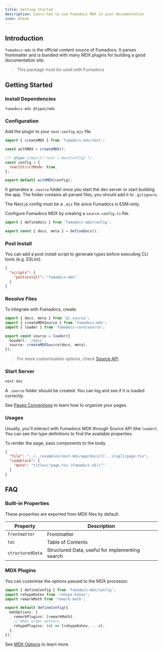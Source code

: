 ```yaml
---
title: Getting Started
description: Learn how to use Fumadocs MDX in your documentation
icon: Album
---
```


## Introduction

`fumadocs-mdx` is the official content source of Fumadocs. It parses frontmatter and is bundled with many MDX
plugins for building a good documentation site.

> This package must be used with Fumadocs

## Getting Started

### Install Dependencies

```package-install
fumadocs-mdx @types/mdx
```

### Configuration

Add the plugin to your `next.config.mjs` file.

```js
import { createMDX } from 'fumadocs-mdx/next';

const withMDX = createMDX();

/** @type {import('next').NextConfig} */
const config = {
  reactStrictMode: true,
};

export default withMDX(config);
```

It generates a `.source` folder once you start the dev server or start building the app.
The folder contains all parsed files, you should add it to `.gitignore`.

<Callout title="ESM Only" type='warn' className="mt-4">

The Next.js config must be a `.mjs` file since Fumadocs is ESM-only.

</Callout>

Configure Fumadocs MDX by creating a `source.config.ts` file.

```ts title="source.config.ts"
import { defineDocs } from 'fumadocs-mdx/config';

export const { docs, meta } = defineDocs();
```

### Post Install

You can add a post install script to generate types before executing CLI tools (e.g. ESLint).

```json title="package.json"
{
  "scripts": {
    "postinstall": "fumadocs-mdx"
  }
}
```

### Resolve Files

To integrate with Fumadocs, create:

```ts title="lib/source.ts"
import { docs, meta } from '@/.source';
import { createMDXSource } from 'fumadocs-mdx';
import { loader } from 'fumadocs-core/source';

export const source = loader({
  baseUrl: '/docs',
  source: createMDXSource(docs, meta),
});
```

> For more customisation options, check [Source API](/docs/headless/source-api).

### Start Server

```bash
next dev
```

A `.source` folder should be created. You can log and see if it is loaded correctly.

See [Pages Conventions](/docs/ui/page-conventions)
to learn how to organize your pages.

### Usages

Usually, you'll interact with Fumadocs MDX through Source API (the `loader`).
You can see the type definitions to find the available properties.

To render the page, pass components to the body.

```json doc-gen:file
{
  "file": "../../examples/next-mdx/app/docs/[[...slug]]/page.tsx",
  "codeblock": {
    "meta": "title=\"page.tsx (Fumadocs UI)\""
  }
}
```

## FAQ

### Built-in Properties

These properties are exported from MDX files by default.

| Property         | Description                                     |
| ---------------- | ----------------------------------------------- |
| `frontmatter`    | Frontmatter                                     |
| `toc`            | Table of Contents                               |
| `structuredData` | Structured Data, useful for implementing search |

### MDX Plugins

You can customise the options passed to the MDX processor.

```ts title="source.config.ts"
import { defineConfig } from 'fumadocs-mdx/config';
import rehypeKatex from 'rehype-katex';
import remarkMath from 'remark-math';

export default defineConfig({
  mdxOptions: {
    remarkPlugins: [remarkMath],
    // When order matters
    rehypePlugins: (v) => [rehypeKatex, ...v],
  },
});
```

See [MDX Options](/docs/mdx/mdx) to learn more.
